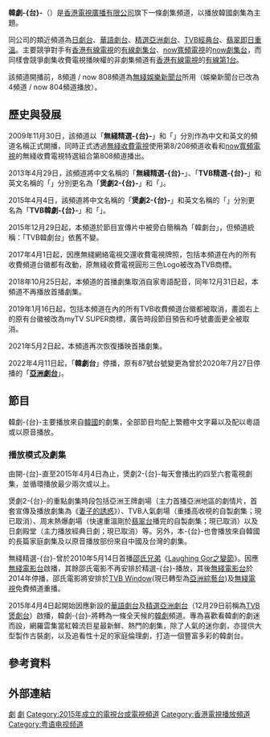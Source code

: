 {{noteTA|1=zh-hans:无线;zh-hk:無綫}}
{{Distinguish|TVB Korea頻道|日劇台}}
{{UTC+8}}
{{TV channel}}
{{頻道資訊
| 頻道名稱         = 韓劇-{台}-<br/>{{lang|en|Korean Drama}}
| 頻道圖片檔案     =File:TVB_Korean_Drama_2017_logo.png
| 頻道圖片尺寸     = 
| 頻道圖片名稱     = 2017年-2019年台徽
| 所屬國家         = 
| 所屬國家或地區   = {{HK}}
| 總部所在         = {{HK}}[[將軍澳|將軍澳]]
| 播放地區         = [[香港|香港]]、[[澳門|澳門]]
| 成立日期         = 
| 試播日期         = 
| 開播日期         = 2015年4月4日
| 停播日期         = 2022年4月11日
| 頻道語言         = 粵語
| 頻道呼號         = 
| 頻道類別         = 電視劇
| 視頻格式         = 標清：[[576i|576i]] [[縱橫比_(圖像)|4:3]]<br />高清：[[1080i|1080i]] [[縱橫比_(圖像)|16:9]]
|收視率=
| 收視率調查時間   = 
| 收視率資料來源   = 
| 頻道口號         = 
| 擁有者           = [[電視廣播有限公司|電視廣播有限公司]]
| 持股者           = 
| 被取代名稱     = [[亞洲劇台|亞洲劇台]]
| 集團同類頻道     = [[日劇台|日劇台]]、[[華語劇台|華語劇台]]、[[精選亞洲劇台|精選亞洲劇台]]
| 重播服務頻道     = 
| 頻道官方網站     = http://programme.tvb.com/tvbkoreandrama
| 備註             = 
| OTT供應商01 = 
| OTT頻道數01 =
}}
'''韓劇-{台}-'''（{{lang-en|'''Korean Drama'''}}）是[[香港|香港]][[電視廣播有限公司|電視廣播有限公司]]旗下一條劇集頻道，以播放韓國劇集為主題。

同公司的類近頻道為[[日劇台|日劇台]]、[[華語劇台|華語劇台]]、[[精選亞洲劇台|精選亞洲劇台]]、[[TVB經典台|TVB經典台]]、[[翡翠即日重溫|翡翠即日重溫]]。主要競爭對手有[[香港有線電視|香港有線電視]]的[[有線劇集台|有線劇集台]]、[[now寬頻電視|now寬頻電視]]的[[now劇集台|now劇集台]]，而同樣會競爭劇集收費電視播映權的非劇集頻道有[[香港有線電視|香港有線電視]]的[[有線第1台|有線第1台]]。

該頻道開播前，8頻道 / now 808頻道為[[無綫娛樂新聞台|無綫娛樂新聞台]]所用（娛樂新聞台已改為4頻道 / now 804頻道播放）。

==歷史與發展==

2009年11月30日，該頻道以「'''無綫精選-{台}-'''」和「{{lang|en|'''TVB Select'''}}」分別作為中文和英文的頻道名稱正式開播，同時正式透過[[大台網|無綫收費電視]]使用第8/208頻道收看和[[now_TV|now寬頻電視]]的無綫收費電視特選組合第808頻道播出。

2013年4月29日，該頻道將中文名稱的「'''無綫精選-{台}-'''」、「'''TVB精選-{台}-'''」和英文名稱的「{{lang|en|'''TVB Select'''}}」分別更名為「'''煲劇2-{台}-'''」和「{{lang|en|'''Drama 2'''}}」。

2015年4月4日，該頻道將中文名稱的「'''煲劇2-{台}-'''」和英文名稱的「{{lang|en|'''Drama 2'''}}」分別更名為「'''TVB韓劇-{台}-'''」和「{{lang|en|'''TVB Korean Drama'''}}」。

2015年12月29日起，本頻道於節目宣傳片中被旁白簡稱為「韓劇台」，但頻道統稱：「TVB韓劇台」依舊不變。

2017年4月1日起，因應無綫網絡電視交還收費電視牌照，包括本頻道在內的所有收費頻道台徽都有改動，原無綫收費電視圓形三色Logo被改為TVB商標。

2018年10月25日起，本頻道的首播劇集取消自家粵語配音，同年12月31日起，本頻道不再播放首播劇集。

2019年1月16日起，包括本頻道在內的所有TVB收費頻道台徽都被取消，畫面右上的原有台徽被改為myTV SUPER商標，廣告時段節目預告和呼號畫面更全被取消。

2021年5月2日起，本頻道再次恢復播映首播劇集。

2022年4月11日起，「'''韓劇台'''」停播，原有87號台號變更為曾於2020年7月27日停播的「'''[[亞洲劇台|亞洲劇台]]'''」。

==節目==
韓劇-{台}-主要播放來自[[韓國|韓國]]的劇集，全部節目均配上繁體中文字幕以及配以粵語或以原音播放。

===播放模式及劇集===
{{main|韓劇台電視劇集列表}}
由開-{台}-直至2015年4月4日為止，煲劇2-{台}-每天會播出約四至六套電視劇集，並循環播放最少兩次或以上。

煲劇2-{台}-的重點劇集時段包括亞洲王牌劇場（主力首播亞洲地區的劇情片，首套宣傳及播放劇集為《[[妻子的誘惑|妻子的誘惑]]》）、TVB人氣劇場（重播高收視的自製劇集；現已取消）、周末熱爆劇場（快速重溫剛於[[翡翠台|翡翠台]]播完的自製劇集；現已取消）以及日劇殿堂（主力播放經典日劇；現已取消）等。另外，本-{台}-也會播放來自韓國的長篇家庭劇集及以原音播放部份來自中國及台灣的劇集。

無綫精選-{台}-曾於2010年5月14日首播[[邵氏兄弟|邵氏兄弟]]《[[Laughing_Gor之變節|Laughing Gor之變節]]》。因應[[無綫電影台|無綫電影台]]啟播，其餘邵氏電影不再安排於精選-{台}-播放，其後[[無綫電影台|無綫電影台]]於2014年停播，邵氏電影將安排於[[TVB_Window|TVB Window]](現已轉型為[[綜藝旅遊台|亞洲綜藝台]])及[[無綫電視|無綫電視]]免費頻道重播。

2015年4月4日起開始因應新設的[[華語劇台|華語劇台]]及[[精選亞洲劇台|精選亞洲劇台]]（12月29日前稱為[[精選亞洲劇台|TVB煲劇台]]）啟播，韓劇-{台}-將轉為一條全天候的[[韓劇|韓劇]]頻道。專為喜歡看韓劇的劇迷而設，網羅雲集當紅韓流巨星最新鮮、熱門的劇集，除了人氣的迷你劇，亦提供大型製作古裝劇，以及追看性十足的家庭倫理劇，打造一個豐富多彩的韓劇台。

==參考資料==
<references/>

==外部連結==

{{電視廣播有限公司頻道}}{{電視廣播有限公司節目列表索引}}{{電視廣播有限公司劇集列表索引}}

[[Category:電視廣播有限公司電視頻道|劇]]
[[Category:電視廣播有限公司電視劇電視頻道|劇]]
[[Category:2015年成立的電視台或電視頻道|Category:2015年成立的電視台或電視頻道]]
[[Category:香港電視播放頻道|Category:香港電視播放頻道]]
[[Category:粤语电视频道|Category:粤语电视频道]]